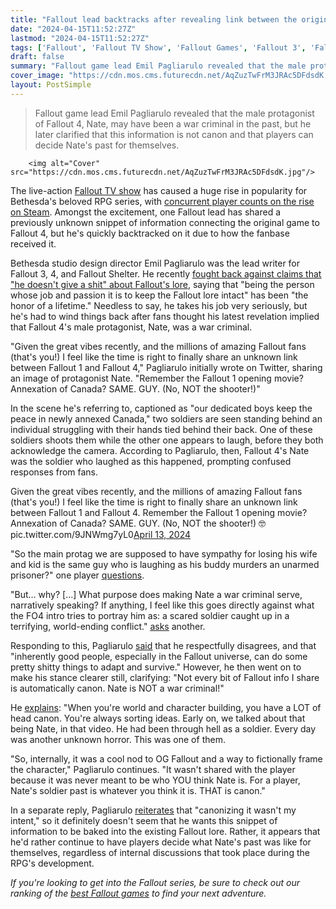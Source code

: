 ```yaml
---
title: "Fallout lead backtracks after revealing link between the original RPG and Fallout 4 that fans say makes one protagonist a war criminal"
date: "2024-04-15T11:52:27Z"
lastmod: "2024-04-15T11:52:27Z"
tags: ['Fallout', 'Fallout TV Show', 'Fallout Games', 'Fallout 3', 'Fallout 4', 'Fallout Shelter', 'Nate']
draft: false
summary: "Fallout game lead Emil Pagliarulo revealed that the male protagonist of Fallout 4, Nate, may have been a war criminal in the past, but he later clarified that this information is not canon and that players can decide Nate's past for themselves."
cover_image: "https://cdn.mos.cms.futurecdn.net/AqZuzTwFrM3JRAc5DFdsdK.jpg" 
layout: PostSimple
---
```

> Fallout game lead Emil Pagliarulo revealed that the male protagonist of Fallout 4, Nate, may have been a war criminal in the past, but he later clarified that this information is not canon and that players can decide Nate's past for themselves.


        <img alt="Cover" src="https://cdn.mos.cms.futurecdn.net/AqZuzTwFrM3JRAc5DFdsdK.jpg"/>
        
The live-action [<u>Fallout TV show</u>](https://www.gamesradar.com/fallout-tv-show-season-one-amazon-prime-video-release-date-cast-trailer-story-setting-guide/) has caused a huge rise in popularity for Bethesda's beloved RPG series, with [<u>concurrent player counts on the rise on Steam</u>](https://www.gamesradar.com/fallout-games-surge-in-popularity-as-the-amazon-prime-tv-show-proves-a-hit-with-fans-old-and-new/). Amongst the excitement, one Fallout lead has shared a previously unknown snippet of information connecting the original game to Fallout 4, but he's quickly backtracked on it due to how the fanbase received it.

Bethesda studio design director Emil Pagliarulo was the lead writer for Fallout 3, 4, and Fallout Shelter. He recently [<u>fought back against claims that "he doesn't give a shit" about Fallout's lore</u>](https://www.gamesradar.com/fallout-lore-denizen-and-elder-scrolls-narrative-lead-says-its-insane-that-fans-think-he-doesnt-give-a-st-about-the-lore/), saying that "being the person whose job and passion it is to keep the Fallout lore intact" has been "the honor of a lifetime." Needless to say, he takes his job very seriously, but he's had to wind things back after fans thought his latest revelation implied that Fallout 4's male protagonist, Nate, was a war criminal. 

"Given the great vibes recently, and the millions of amazing Fallout fans (that's you!) I feel like the time is right to finally share an unknown link between Fallout 1 and Fallout 4," Pagliarulo initially wrote on Twitter, sharing an image of protagonist Nate. "Remember the Fallout 1 opening movie? Annexation of Canada? SAME. GUY. (No, NOT the shooter!)"

In the scene he's referring to, captioned as "our dedicated boys keep the peace in newly annexed Canada," two soldiers are seen standing behind an individual struggling with their hands tied behind their back. One of these soldiers shoots them while the other one appears to laugh, before they both acknowledge the camera. According to Pagliarulo, then, Fallout 4's Nate was the soldier who laughed as this happened, prompting confused responses from fans.

Given the great vibes recently, and the millions of amazing Fallout fans (that's you!) I feel like the time is right to finally share an unknown link between Fallout 1 and Fallout 4. Remember the Fallout 1 opening movie? Annexation of Canada? SAME. GUY. (No, NOT the shooter!) 🤓 pic.twitter.com/9JNWmg7yL0[April 13, 2024](https://twitter.com/Dezinuh/status/1779178683841790068)

"So the main protag we are supposed to have sympathy for losing his wife and kid is the same guy who is laughing as his buddy murders an unarmed prisoner?" one player [<u>questions</u>](https://x.com/CapriPadrino/status/1779201781072900380). 

"But… why? [...] What purpose does making Nate a war criminal serve, narratively speaking? If anything, I feel like this goes directly against what the FO4 intro tries to portray him as: a scared soldier caught up in a terrifying, world-ending conflict." [<u>asks</u>](https://x.com/BrendanLorLowry/status/1779190856517636437) another. 

Responding to this, Pagliarulo [<u>said</u>](https://x.com/Dezinuh/status/1779192848652345431) that he respectfully disagrees, and that "inherently good people, especially in the Fallout universe, can do some pretty shitty things to adapt and survive." However, he then went on to make his stance clearer still, clarifying: "Not every bit of Fallout info I share is automatically canon. Nate is NOT a war criminal!"

He [<u>explains</u>](https://x.com/Dezinuh/status/1779239080909218264): "When you're world and character building, you have a LOT of head canon. You're always sorting ideas. Early on, we talked about that being Nate, in that video. He had been through hell as a soldier. Every day was another unknown horror. This was one of them.

"So, internally, it was a cool nod to OG Fallout and a way to fictionally frame the character," Pagliarulo continues. "It wasn't shared with the player because it was never meant to be who YOU think Nate is. For a player, Nate's soldier past is whatever you think it is. THAT is canon."

In a separate reply, Pagliarulo [<u>reiterates</u>](https://x.com/Dezinuh/status/1779335675797524920) that "canonizing it wasn't my intent," so it definitely doesn't seem that he wants this snippet of information to be baked into the existing Fallout lore. Rather, it appears that he'd rather continue to have players decide what Nate's past was like for themselves, regardless of internal discussions that took place during the RPG's development.

*If you're looking to get into the Fallout series, be sure to check out our ranking of the *[<u><em>best Fallout games</em></u>](https://www.gamesradar.com/best-fallout-games/)* to find your next adventure.* 
        